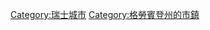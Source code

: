 {{Commons cat|St. Moritz}}
{{catmain|聖莫里茨}}

[[Category:瑞士城市|Category:瑞士城市]]
[[Category:格勞賓登州的市鎮|Category:格勞賓登州的市鎮]]